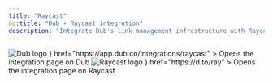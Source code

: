 ```yaml
---
title: "Raycast"
og:title: "Dub + Raycast integration"
description: "Integrate Dub's link management infrastructure with Raycast."
---
```


<CardGroup cols={2}>
  <Card
    title="View on Dub"
    icon={
      <div className="h-8 w-8">
        <img
          src="https://assets.dub.co/logo.png"
          alt="Dub logo"
          className="h-full w-full"
        />
      </div>
    }
    href="https://app.dub.co/integrations/raycast"
  >
    Opens the integration page on Dub
  </Card>
  <Card
    title="View on Raycast"
    icon={
      <div className="h-8 w-8">
        <img
          src="https://dubassets.com/integrations/clzlmyzlx0005jeqy95pjrwbz_Yg767eU"
          alt="Raycast logo"
          className="h-full w-full rounded-full"
        />
      </div>
    }
    href="https://d.to/ray"
  >
    Opens the integration page on Raycast
  </Card>
</CardGroup>

